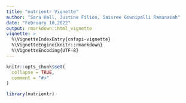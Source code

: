 ```yaml
---
title: "nutrientr Vignette"
author: "Sara Hall, Justine Filion, Saisree Gownipalli Ramanaiah"
date: "February 10,2022"
output: rmarkdown::html_vignette
vignette: >
  %\VignetteIndexEntry{cnfapi-vignette}
  %\VignetteEngine{knitr::rmarkdown}
  %\VignetteEncoding{UTF-8}
---
```


```r
knitr::opts_chunk$set(
  collapse = TRUE,
  comment = "#>"
)
```

```r
library(nutrientr)
```
